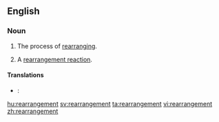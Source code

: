 ==English==

===Noun===
{{en-noun}}

# The process of [[rearranging]].
# {{chemistry}} A [[rearrangement reaction]].

====Translations====
{{trans-top|the process of rearranging}}
{{trans-mid}}
{{trans-bottom}}

{{trans-top|chemistry: rearrangement reaction}}
{{trans-mid}}
{{trans-bottom}}

{{checktrans-top}}
* {{ttbc|fr}}: {{t+|fr|réarrangement|m}}
{{trans-bottom}}

[[hu:rearrangement]]
[[sv:rearrangement]]
[[ta:rearrangement]]
[[vi:rearrangement]]
[[zh:rearrangement]]